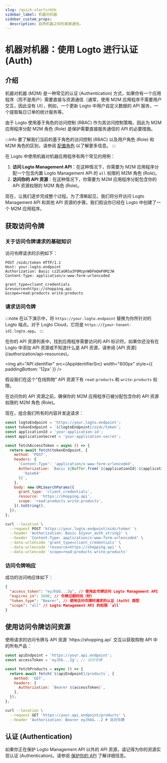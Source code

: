 ```yaml
---
slug: /quick-starts/m2m
sidebar_label: 机器对机器
sidebar_custom_props:
  description: 启用机器之间的直接通信。
---
```





# 机器对机器：使用 Logto 进行认证 (Auth)

<AppNote type="Machine-to-machine" />

## 介绍

机器对机器 (M2M) 是一种常见的认证 (Authentication) 方式，如果你有一个应用程序（而不是用户）需要直接与资源通信（通常，使用 M2M 应用程序不需要用户交互，因此没有 UI），例如，一个更新 Logto 中用户自定义数据的 API 服务，一个提取每日订单的统计服务等。

由于 Logto 使用基于角色的访问控制 (RBAC) 作为其访问控制策略，因此为 M2M 应用程序分配 M2M 角色 (Role) 是保护需要直接服务通信的 API 的必要措施。

:::info
要了解我们当前的基于角色的访问控制 (RBAC) 以及用户角色 (Role) 和 M2M 角色的区别，请参阅 [配置角色](/authorization/role-based-access-control/configure-roles) 以了解更多信息。
:::

在 Logto 中使用机器对机器应用程序有两个常见的用例：

1. **访问 Logto Management API**：在这种情况下，你需要为 M2M 应用程序分配一个包含内置 Logto Management API 的 `all` 权限的 M2M 角色 (Role)。
2. **访问你的 API 资源**：在这种情况下，你需要为 M2M 应用程序分配包含你的 API 资源权限的 M2M 角色 (Role)。

<M2mRoleAssignment />

现在，让我们逐步完成整个过程。为了清晰起见，我们将分开访问 Logto Management API 和其他 API 资源的步骤。我们假设你已经在 Logto 中创建了一个 M2M 应用程序。

## 获取访问令牌

### 关于访问令牌请求的基础知识

<BasicsAboutAccessTokenRequest />

访问令牌请求的示例如下：

```http
POST /oidc/token HTTP/1.1
Host: your.logto.endpoint
Authorization: Basic czZCaGRSa3F0MzpnWDFmQmF0M2JW
Content-Type: application/x-www-form-urlencoded

grant_type=client_credentials
&resource=https://shopping.api
&scope=read:products write:products
```

### 请求访问令牌

:::note
在以下演示中，将 `https://your.logto.endpoint` 替换为你所针对的 Logto 端点。对于 Logto Cloud，它将是 `https://{your-tenant-id}.logto.app`。
:::

<Tabs>

<TabItem value="Logto Management API" label="For Logto Management API">
  <FetchAccessTokenForLogtoManagementApi />
</TabItem>

<TabItem value="API resource" label="For your API resource">
在你的 API 资源列表中，找到应用程序需要访问的 API 标识符。如果你还没有在 Logto 中添加 API 资源或不知道什么是 API 资源，请参阅 [API 资源](/authorization/api-resources)。

<img alt="API identifier" src={AppIdentifierSrc} width="600px" style={{ paddingBottom: '12px' }} />

假设我们在这个“在线购物” API 资源下有 `read:products` 和 `write:products` 权限。

在访问你的 API 资源之前，确保你的 M2M 应用程序已被分配包含你的 API 资源权限的 M2M 角色 (Role)。

现在，组合我们所有的内容并发送请求：

<Tabs>

<TabItem value="Node.js" label="Node.js">

```js
const logtoEndpoint = 'https://your.logto.endpoint';
const tokenEndpoint = `${logtoEndpoint}/oidc/token`;
const applicationId = 'your-application-id';
const applicationSecret = 'your-application-secret';

const fetchAccessToken = async () => {
  return await fetch(tokenEndpoint, {
    method: 'POST',
    headers: {
      'Content-Type': 'application/x-www-form-urlencoded',
      Authorization: `Basic ${Buffer.from(`${applicationId}:${applicationSecret}`).toString(
        'base64'
      )}`,
    },
    body: new URLSearchParams({
      grant_type: 'client_credentials',
      resource: 'https://shopping.api',
      scope: 'read:products write:products',
    }).toString(),
  });
};
```

</TabItem>

<TabItem value="cURL" label="cURL">

```bash
curl --location \
  --request POST 'https://your.logto.endpoint/oidc/token' \
  --header 'Authorization: Basic ${your_auth_string}' \
  --header 'Content-Type: application/x-www-form-urlencoded' \
  --data-urlencode 'grant_type=client_credentials' \
  --data-urlencode 'resource=https://shopping.api' \
  --data-urlencode 'scope=read:products write:products'
```

</TabItem>

</Tabs>

</TabItem>
</Tabs>

### 访问令牌响应

成功的访问响应体如下：

```json
{
  "access_token": "eyJhbG...2g", // 使用此令牌访问 Logto Management API
  "expires_in": 3600, // 令牌过期时间（秒）
  "token_type": "Bearer", // 使用访问令牌时请求的认证 (Auth) 类型
  "scope": "all" // Logto Management API 的权限 `all`
}
```

<M2mAccessTokenSubNote />

## 使用访问令牌访问资源

<AccessTokenUsage />

<Tabs>

<TabItem value="Logto Management API" label="与 Logto Management API 交互">
  <AccessLogtoManagementApiUsingAccessToken />
</TabItem>

<TabItem value="Your API resource" label="与你的 API 资源交互">
使用请求的访问令牌与 API 资源 `https://shopping.api` 交互以获取购物 API 中的所有产品：

<Tabs>
<TabItem value="Node.js" label="Node.js">

```js
const apiEndpoint = 'https://your.api.endpoint';
const accessToken = 'eyJhb...2g'; // 访问令牌

const fetchProducts = async () => {
  return await fetch(`${apiEndpoint}/products`, {
    method: 'GET',
    headers: {
      Authorization: `Bearer ${accessToken}`,
    },
  });
};
```

</TabItem>

<TabItem value="cURL" label="cURL">

```bash
curl --location \
  --request GET 'https://your.api.endpoint/products' \
  --header 'Authorization: Bearer eyJhbG...2 # 访问令牌
```

</TabItem>
</Tabs>
</TabItem>
</Tabs>

## 认证 (Authentication)

如果你正在保护 Logto Management API 以外的 API 资源，请记得为你的资源实现认证 (Authentication)。请参阅 [保护你的 API](/authorization/api-resources/protect-your-api/#validate-authorization-tokens-for-api-requests) 了解详细信息。
